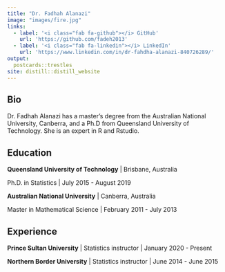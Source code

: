 ```yaml
---
title: "Dr. Fadhah Alanazi"
image: "images/fire.jpg"
links:
  - label: '<i class="fab fa-github"></i> GitHub'
    url: 'https://github.com/fadeh2013'
  - label: '<i class="fab fa-linkedin"></i> LinkedIn'
    url: 'https://www.linkedin.com/in/dr-fahdha-alanazi-840726289/'
output:
  postcards::trestles
site: distill::distill_website
---
```

 
 
## Bio

Dr. Fadhah Alanazi has a master's degree from the Australian National University, Canberra, and a Ph.D
from Queensland University of Technology. She is an expert in R and Rstudio. 

## Education

**Queensland University of Technology** | Brisbane, Australia

Ph.D. in Statistics | July 2015 - August 2019

**Australian National University** | Canberra, Australia

Master in Mathematical Science | February 2011 - July 2013

## Experience

**Prince Sultan University** | Statistics instructor | January 2020 - Present

**Northern Border University** | Statistics instructor | June 2014 - June 2015
